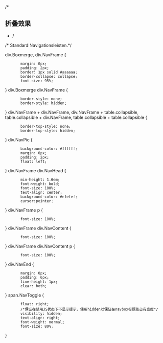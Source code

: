/*

== 折叠效果 ==

*/
/* Standard Navigationsleisten.*/

div.Boxmerge,
div.NavFrame {
        margin: 0px;
        padding: 2px;
        border: 1px solid #aaaaaa;
        border-collapse: collapse;
        font-size: 95%;
}
div.Boxmerge div.NavFrame {
        border-style: none;
        border-style: hidden;
}
div.NavFrame + div.NavFrame,
div.NavFrame + table.collapsible,
table.collapsible + div.NavFrame,
table.collapsible + table.collapsible {
        border-top-style: none;
        border-top-style: hidden;
}
div.NavPic {
        background-color: #ffffff;
        margin: 0px;
        padding: 2px;
        float: left;
}
div.NavFrame div.NavHead {
        min-height: 1.6em;
        font-weight: bold;
        font-size: 100%;
        text-align: center;
        background-color: #efefef;
        cursor:pointer;
}
div.NavFrame p {
        font-size: 100%;
}
div.NavFrame div.NavContent {
        font-size: 100%;
}
div.NavFrame div.NavContent p {
        font-size: 100%;
}
div.NavEnd {
        margin: 0px;
        padding: 0px;
        line-height: 1px;
        clear: both;
}
span.NavToggle {
        float: right;
        /*保证在禁用JS状态下不显示提示，使用hidden以保证在navbox标题能占有宽度*/
        visibility: hidden;
        text-align: right;
        font-weight: normal;
        font-size: 80%;
}